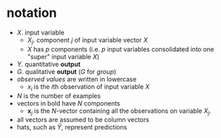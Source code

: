 # notation

- $X$. input variable
    - $X_j$. component $j$ of input variable vector $X$
    - $X$ has $p$ components (i.e. $p$ input variables consolidated into one "super" input variable $X$)
- $Y$. quantitative **output**
- $G$. qualitative **output** ($G$ for _group_)
- _observed values_ are written in lowercase
    - $x_i$ is the $i$th observation of input variable $X$
- $N$ is the number of examples
- vectors in bold have $N$ components
    - $\mathbf{x}_j$ is the $N$-vector containing all the observations on variable $X_j$.
- all vectors are assumed to be column vectors
- hats, such as $\hat{Y}$, represent predictions
